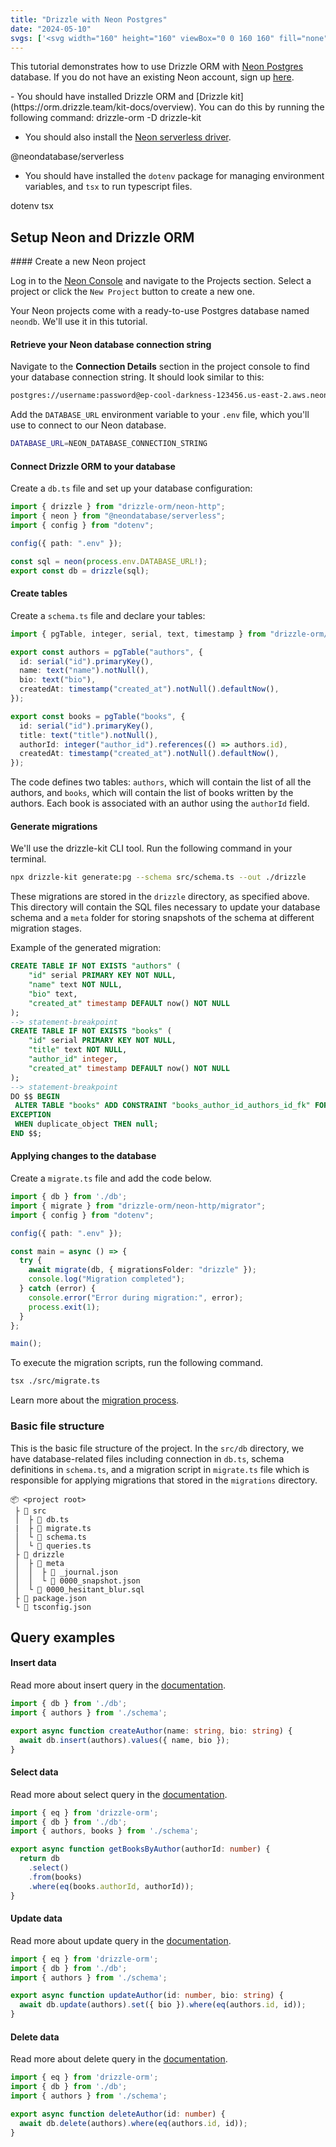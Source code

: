 ```yaml
---
title: "Drizzle with Neon Postgres"
date: "2024-05-10"
svgs: ['<svg width="160" height="160" viewBox="0 0 160 160" fill="none" xmlns="http://www.w3.org/2000/svg"><rect width="9.63139" height="40.8516" rx="4.8157" transform="matrix(0.873028 0.48767 -0.497212 0.867629 43.4805 67.3037)" fill="currentColor"></rect><rect width="9.63139" height="40.8516" rx="4.8157" transform="matrix(0.873028 0.48767 -0.497212 0.867629 76.9395 46.5342)" fill="currentColor"></rect><rect width="9.63139" height="40.8516" rx="4.8157" transform="matrix(0.873028 0.48767 -0.497212 0.867629 128.424 46.5352)" fill="currentColor"></rect><rect width="9.63139" height="40.8516" rx="4.8157" transform="matrix(0.873028 0.48767 -0.497212 0.867629 94.957 67.3037)" fill="currentColor"></rect></svg>', <svg width="24" height="25" viewBox="0 0 24 25" fill="none" xmlns="http://www.w3.org/2000/svg"><path d="M13.3788 21.6677C12.8679 22.3111 11.8319 21.9586 11.8196 21.137L11.6396 9.12061H19.7194C21.1828 9.12061 21.9991 10.8109 21.089 11.9571L13.3788 21.6677Z" fill="url(#paint0_linear_142_2)"/><path d="M13.3788 21.6677C12.8679 22.3111 11.8319 21.9586 11.8196 21.137L11.6396 9.12061H19.7194C21.1828 9.12061 21.9991 10.8109 21.089 11.9571L13.3788 21.6677Z" fill="url(#paint1_linear_142_2)" fill-opacity="0.2"/><path d="M10.0928 2.33232C10.6037 1.68882 11.6397 2.04141 11.652 2.86299L11.7309 14.8794H3.75221C2.2887 14.8794 1.47247 13.1891 2.38252 12.0429L10.0928 2.33232Z" fill="currentColor"/><defs><linearGradient id="paint0_linear_142_2" x1="11.6396" y1="11.7849" x2="18.8206" y2="14.7967" gradientUnits="userSpaceOnUse"><stop stop-color="currentColor"/><stop offset="1" stop-color="currentColor"/></linearGradient><linearGradient id="paint1_linear_142_2" x1="8.45585" y1="7.42589" x2="11.7308" y2="13.5908" gradientUnits="userSpaceOnUse"><stop/><stop offset="1" stop-opacity="0"/></linearGradient></defs></svg>]
---
```



This tutorial demonstrates how to use Drizzle ORM with [Neon Postgres](https://neon.tech/) database. If you do not have an existing Neon account, sign up [here](https://neon.tech). 

<Prerequisites>  
  - You should have installed Drizzle ORM and [Drizzle kit](https://orm.drizzle.team/kit-docs/overview). You can do this by running the following command:
  <Npm>
    drizzle-orm 
    -D drizzle-kit
  </Npm>

  - You should also install the [Neon serverless driver](https://neon.tech/docs/serverless/serverless-driver). 
  <Npm>
    @neondatabase/serverless
  </Npm>
  
  - You should have installed the `dotenv` package for managing environment variables, and `tsx` to run typescript files. 
  <Npm>
    dotenv
    tsx
  </Npm>  
</Prerequisites>

## Setup Neon and Drizzle ORM

<Steps>
#### Create a new Neon project

Log in to the [Neon Console](https://console.neon.tech/app/projects) and navigate to the Projects section. Select a project or click the `New Project` button to create a new one. 

Your Neon projects come with a ready-to-use Postgres database named `neondb`. We'll use it in this tutorial.

#### Retrieve your Neon database connection string

Navigate to the **Connection Details** section in the project console to find your database connection string. It should look similar to this:

```bash
postgres://username:password@ep-cool-darkness-123456.us-east-2.aws.neon.tech/neondb
```

Add the `DATABASE_URL` environment variable to your `.env` file, which you'll use to connect to our Neon database.

```bash
DATABASE_URL=NEON_DATABASE_CONNECTION_STRING
```

#### Connect Drizzle ORM to your database 

Create a `db.ts` file and set up your database configuration:

```typescript copy filename="src/db.ts"
import { drizzle } from "drizzle-orm/neon-http";
import { neon } from "@neondatabase/serverless";
import { config } from "dotenv";

config({ path: ".env" });

const sql = neon(process.env.DATABASE_URL!);
export const db = drizzle(sql);
```

#### Create tables

Create a `schema.ts` file and declare your tables:

```typescript copy filename="src/schema.ts"
import { pgTable, integer, serial, text, timestamp } from "drizzle-orm/pg-core";

export const authors = pgTable("authors", {
  id: serial("id").primaryKey(),
  name: text("name").notNull(),
  bio: text("bio"),
  createdAt: timestamp("created_at").notNull().defaultNow(),
});

export const books = pgTable("books", {
  id: serial("id").primaryKey(),
  title: text("title").notNull(),
  authorId: integer("author_id").references(() => authors.id),
  createdAt: timestamp("created_at").notNull().defaultNow(),
});
```

The code defines two tables: `authors`, which will contain the list of all the authors, and `books`, which will contain the list of books written by the authors. Each book is associated with an author using the `authorId` field.

#### Generate migrations

We'll use the drizzle-kit CLI tool. Run the following command in your terminal. 

```bash
npx drizzle-kit generate:pg --schema src/schema.ts --out ./drizzle
```

These migrations are stored in the `drizzle`  directory, as specified above. This directory will contain the SQL files necessary to update your database schema and a `meta` folder for storing snapshots of the schema at different migration stages. 

Example of the generated migration:

```sql
CREATE TABLE IF NOT EXISTS "authors" (
	"id" serial PRIMARY KEY NOT NULL,
	"name" text NOT NULL,
	"bio" text,
	"created_at" timestamp DEFAULT now() NOT NULL
);
--> statement-breakpoint
CREATE TABLE IF NOT EXISTS "books" (
	"id" serial PRIMARY KEY NOT NULL,
	"title" text NOT NULL,
	"author_id" integer,
	"created_at" timestamp DEFAULT now() NOT NULL
);
--> statement-breakpoint
DO $$ BEGIN
 ALTER TABLE "books" ADD CONSTRAINT "books_author_id_authors_id_fk" FOREIGN KEY ("author_id") REFERENCES "authors"("id") ON DELETE no action ON UPDATE no action;
EXCEPTION
 WHEN duplicate_object THEN null;
END $$;
```

#### Applying changes to the database

Create a `migrate.ts` file and add the code below. 

```typescript copy filename="src/migrate.ts"
import { db } from './db';
import { migrate } from "drizzle-orm/neon-http/migrator";
import { config } from "dotenv";

config({ path: ".env" });

const main = async () => {
  try {
    await migrate(db, { migrationsFolder: "drizzle" });
    console.log("Migration completed");
  } catch (error) {
    console.error("Error during migration:", error);
    process.exit(1);
  }
};

main();
```

To execute the migration scripts, run the following command. 

```bash
tsx ./src/migrate.ts
```

Learn more about the [migration process](https://orm.drizzle.team/docs/migrations).

</Steps>


### Basic file structure

This is the basic file structure of the project. In the `src/db` directory, we have database-related files including connection in `db.ts`, schema definitions in `schema.ts`, and a migration script in `migrate.ts` file which is responsible for applying migrations that stored in the `migrations` directory.

```plaintext
📦 <project root>
 ├ 📂 src
 │  ├ 📜 db.ts
 |  ├ 📜 migrate.ts
 │  └ 📜 schema.ts
 │  └ 📜 queries.ts
 ├ 📂 drizzle
 │  ├ 📂 meta
 │  │  ├ 📜 _journal.json
 │  │  └ 📜 0000_snapshot.json
 │  └ 📜 0000_hesitant_blur.sql
 ├ 📜 package.json
 └ 📜 tsconfig.json
```

## Query examples

#### Insert data

Read more about insert query in the [documentation](/docs/insert).

```typescript copy filename="src/queries.ts"
import { db } from './db';
import { authors } from './schema';

export async function createAuthor(name: string, bio: string) {
  await db.insert(authors).values({ name, bio });
}
```

#### Select data

Read more about select query in the [documentation](/docs/select).

```typescript copy filename="src/queries.ts"
import { eq } from 'drizzle-orm';  
import { db } from './db';
import { authors, books } from './schema';

export async function getBooksByAuthor(authorId: number) {
  return db
    .select()
    .from(books)  
    .where(eq(books.authorId, authorId));
}
```

#### Update data

Read more about update query in the [documentation](/docs/update).

```typescript copy filename="src/queries.ts"
import { eq } from 'drizzle-orm';
import { db } from './db';  
import { authors } from './schema';

export async function updateAuthor(id: number, bio: string) {
  await db.update(authors).set({ bio }).where(eq(authors.id, id));  
}
```

#### Delete data

Read more about delete query in the [documentation](/docs/delete).

```typescript copy filename="src/queries.ts" 
import { eq } from 'drizzle-orm';
import { db } from './db';
import { authors } from './schema';

export async function deleteAuthor(id: number) {
  await db.delete(authors).where(eq(authors.id, id));
}  
```